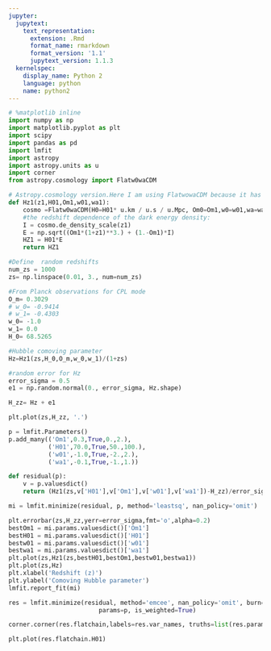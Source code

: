 ```yaml
---
jupyter:
  jupytext:
    text_representation:
      extension: .Rmd
      format_name: rmarkdown
      format_version: '1.1'
      jupytext_version: 1.1.3
  kernelspec:
    display_name: Python 2
    language: python
    name: python2
---
```


```python
# %matplotlib inline
import numpy as np
import matplotlib.pyplot as plt
import scipy
import pandas as pd
import lmfit
import astropy
import astropy.units as u
import corner
from astropy.cosmology import Flatw0waCDM
```

```python
# Astropy.cosmology version.Here I am using FlatwowaCDM because it has less parameters.(no Ode)
def Hz1(z1,H01,Om1,w01,wa1):
    cosmo =Flatw0waCDM(H0=H01* u.km / u.s / u.Mpc, Om0=Om1,w0=w01,wa=wa1) 
    #the redshift dependence of the dark energy density:
    I = cosmo.de_density_scale(z1)
    E = np.sqrt((Om1*(1+z1)**3.) + (1.-Om1)*I)
    HZ1 = H01*E
    return HZ1
```

```python
#Define  random redshifts
num_zs = 1000
zs= np.linspace(0.01, 3., num=num_zs)
```

```python
#From Planck observations for CPL mode
O_m= 0.3029
# w_0= -0.9414
# w_1= -0.4303
w_0= -1.0
w_1= 0.0
H_0= 68.5265
```

```python
#Hubble comoving parameter
Hz=Hz1(zs,H_0,O_m,w_0,w_1)/(1+zs)
```

```python
#random error for Hz
error_sigma = 0.5
e1 = np.random.normal(0., error_sigma, Hz.shape)
```

```python
H_zz= Hz + e1
```

```python
plt.plot(zs,H_zz, '.')
```

```python
p = lmfit.Parameters()
p.add_many(('Om1',0.3,True,0.,2.),
           ('H01',70.0,True,50.,100.),
           ('w01',-1.0,True,-2.,2.),
           ('wa1',-0.1,True,-1.,1.))

def residual(p):
    v = p.valuesdict()
    return (Hz1(zs,v['H01'],v['Om1'],v['w01'],v['wa1'])-H_zz)/error_sigma
```

```python
mi = lmfit.minimize(residual, p, method='leastsq', nan_policy='omit')
```

```python
plt.errorbar(zs,H_zz,yerr=error_sigma,fmt='o',alpha=0.2)
bestOm1 = mi.params.valuesdict()['Om1']
bestH01 = mi.params.valuesdict()['H01']
bestw01 = mi.params.valuesdict()['w01']
bestwa1 = mi.params.valuesdict()['wa1']
plt.plot(zs,Hz1(zs,bestH01,bestOm1,bestw01,bestwa1))
plt.plot(zs,Hz)
plt.xlabel('Redshift (z)')
plt.ylabel('Comoving Hubble parameter')
lmfit.report_fit(mi)
```

```python
res = lmfit.minimize(residual, method='emcee', nan_policy='omit', burn=300, steps=1500,thin=1,
                         params=p, is_weighted=True)
```

```python
corner.corner(res.flatchain,labels=res.var_names, truths=list(res.params.valuesdict().values()))
```

```python
plt.plot(res.flatchain.H01)
```

```python

```

